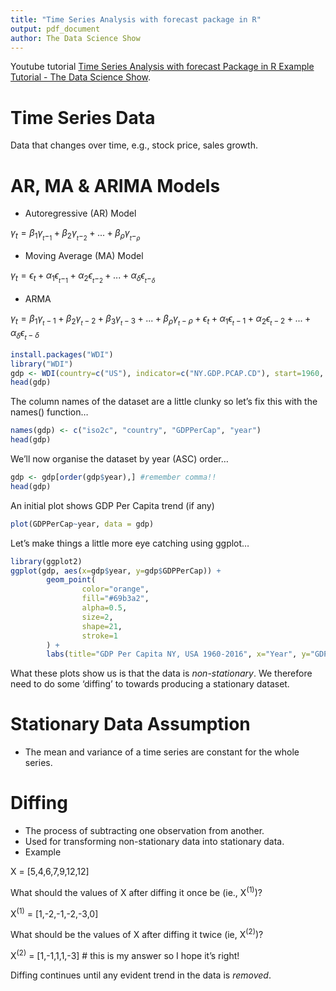 ```yaml
---
title: "Time Series Analysis with forecast package in R"
output: pdf_document
author: The Data Science Show
---
```


Youtube tutorial [Time Series Analysis with forecast Package in R Example Tutorial - The Data Science Show](https://www.youtube.com/watch?v=Zu1iimmsKD0). 

# Time Series Data
Data that changes over time, e.g., stock price, sales growth.

# AR, MA & ARIMA Models

* Autoregressive (AR) Model

$\gamma_t = \beta_1\gamma_{_t-_1} + \beta_2\gamma_{_t-_2}+...+\beta_\rho\gamma_{_t-_\rho}$

* Moving Average (MA) Model

$\gamma_t = \epsilon_t+\alpha_1\epsilon_{_t-_1}+\alpha_2\epsilon_{_t-_2}+...+\alpha_\delta\epsilon_{_t-_\delta}$

* ARMA

$\gamma_t = \beta_1\gamma_{_t-1}+\beta_2\gamma_{_t-2}+\beta_3\gamma_{_t-3}+...+\beta_\rho\gamma_{_t-\rho}+\epsilon_t+\alpha_1\epsilon_{_t-1}+\alpha_2\epsilon_{_t-2}+...+\alpha_\delta\epsilon_{_t-\delta}$

```r
install.packages("WDI")
library("WDI")
gdp <- WDI(country=c("US"), indicator=c("NY.GDP.PCAP.CD"), start=1960, end=2016)
head(gdp)
```
The column names of the dataset are a little clunky so let's fix this with the names() function...
```r
names(gdp) <- c("iso2c", "country", "GDPPerCap", "year")
head(gdp)
```

We'll now organise the dataset by year (ASC) order...
```r
gdp <- gdp[order(gdp$year),] #remember comma!!
head(gdp)
```

An initial plot shows GDP Per Capita trend (if any)
```r
plot(GDPPerCap~year, data = gdp)
```
Let's make things a little more eye catching using ggplot...
```r
library(ggplot2)
ggplot(gdp, aes(x=gdp$year, y=gdp$GDPPerCap)) +
        geom_point(
                color="orange",
                fill="#69b3a2",
                alpha=0.5,
                size=2,
                shape=21,
                stroke=1
        ) +
        labs(title="GDP Per Capita NY, USA 1960-2016", x="Year", y="GDP Per Capita")
```
What these plots show us is that the data is _non-stationary_.  We therefore need to do some 'diffing' to towards producing a stationary dataset.

# Stationary Data Assumption

* The mean and variance of a time series are constant for the whole series.

# Diffing

* The process of subtracting one observation from another.
* Used for transforming non-stationary data into stationary data.
* Example

X = [5,4,6,7,9,12,12]

What should the values of X after diffing it once be (ie., X^(1)^)?

X^(1)^ = [1,-2,-1,-2,-3,0]

What should be the values of X after diffing it twice (ie, X^(2)^)?

X^(2)^ = [1,-1,1,1,-3] # this is my answer so I hope it's right!

Diffing continues until any evident trend in the data is _removed_.





